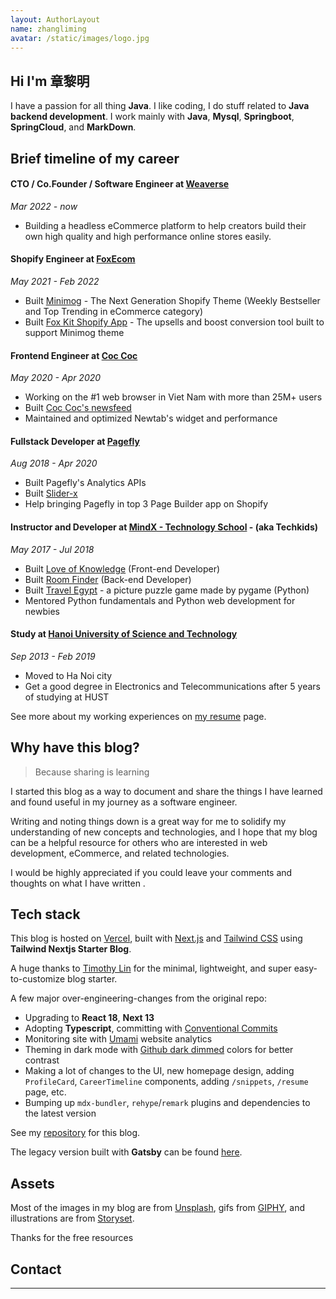 ```yaml
---
layout: AuthorLayout
name: zhangliming
avatar: /static/images/logo.jpg
---
```



## Hi <Twemoji emoji="waving hand" /> I'm 章黎明

I have a passion for all thing **Java**.
I like coding, I do stuff related to **Java backend development**.
I work mainly with **Java**, **Mysql**, **Springboot**, **SpringCloud**, and **MarkDown**.

## Brief timeline of my career

#### CTO / Co.Founder / Software Engineer at [Weaverse](https://weaverse.io/)

_Mar 2022 - now_

- Building a headless eCommerce platform to help creators build their own high quality and high performance online stores easily.

#### Shopify Engineer at [FoxEcom](https://foxecom.com/)

_May 2021 - Feb 2022_

- Built [Minimog](https://themeforest.net/item/minimog-the-high-converting-shopify-theme/33380968) - The Next Generation Shopify Theme (Weekly Bestseller and Top Trending in eCommerce category)
- Built [Fox Kit Shopify App](https://apps.shopify.com/foxecom-boost-sales) - The upsells and boost conversion tool built to support Minimog theme

#### Frontend Engineer at [Coc Coc](https://coccoc.com/)

_May 2020 - Apr 2020_

- Working on the #1 web browser in Viet Nam with more than 25M+ users
- Built [Coc Coc's newsfeed](https://coccoc.com/webhp)
- Maintained and optimized Newtab's widget and performance

#### Fullstack Developer at [Pagefly](https://apps.shopify.com/pagefly)

_Aug 2018 - Apr 2020_

- Built Pagefly's Analytics APIs
- Built [Slider-x](https://github.com/sellersmith/slider-x)
- Help bringing Pagefly in top 3 Page Builder app on Shopify

#### Instructor and Developer at [MindX - Technology School](https://mindx.edu.vn/) - (aka Techkids)

_May 2017 - Jul 2018_

- Built [Love of Knowledge](http://lok.vn/) (Front-end Developer)
- Built [Room Finder](https://hta218.github.io/get-a-room-api-docs/) (Back-end Developer)
- Built [Travel Egypt](https://github.com/hta218/Travel_Egypt) - a picture puzzle game made by pygame (Python)
- Mentored Python fundamentals and Python web development for newbies

#### Study at [Hanoi University of Science and Technology](https://www.hust.edu.vn/)

_Sep 2013 - Feb 2019_

- Moved to Ha Noi city
- Get a good degree in Electronics and Telecommunications after 5 years of studying at HUST

See more about my working experiences on [my resume](/resume) page.

## Why have this blog?

> Because sharing is learning

I started this blog as a way to document and share the things I have learned and found useful in my journey as a software engineer.

Writing and noting things down is a great way for me to solidify my understanding of new concepts and technologies,
and I hope that my blog can be a helpful resource for others who are interested in web development, eCommerce, and related technologies.

I would be highly appreciated if you could leave your comments and thoughts on what I have written <Twemoji emoji="clinking-beer-mugs" />.

## Tech stack

This blog is hosted on [Vercel](https://vercel.com/), built with [Next.js](https://nextjs.org/) and [Tailwind CSS](https://tailwindcss.com/) using **Tailwind Nextjs Starter Blog**.

A huge thanks to [Timothy Lin](https://twitter.com/timlrxx) for the minimal, lightweight, and super easy-to-customize blog starter.

A few major over-engineering-changes from the original repo:

- <Twemoji emoji="atom-symbol" /> Upgrading to **React 18**, **Next 13**
- <Twemoji emoji="party-popper" /> Adopting **Typescript**, committing with [Conventional Commits](https://www.conventionalcommits.org/)
- <Twemoji emoji="bar-chart" /> Monitoring site with [Umami](https://umami.is/) website analytics
- <Twemoji emoji="eyes" /> Theming in dark mode with [Github dark dimmed](https://github.blog/changelog/2021-04-14-dark-and-dimmed-themes-are-now-generally-available/)
  colors for better contrast
- <Twemoji emoji="man-technologist" /> Making a lot of changes to the UI, new homepage design, adding
  `ProfileCard`, `CareerTimeline` components, adding `/snippets`, `/resume` page, etc.
- <Twemoji emoji="inbox-tray" /> Bumping up `mdx-bundler`, `rehype`/`remark` plugins and dependencies
  to the latest version

See my [repository](https://github.com/hta218/leohuynh.dev) for this blog.

The legacy version built with **Gatsby** can be found [here](https://leo-blog-legacy.vercel.app/).

## Assets

Most of the images in my blog are from [Unsplash](https://unsplash.com/), gifs from [GIPHY](https://giphy.com/), and illustrations are from [Storyset](https://storyset.com/).

Thanks for the free resources <Twemoji emoji="folded-hands" />

## Contact

<SocialAccounts />

---
